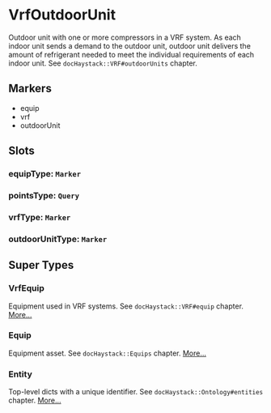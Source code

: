 # VrfOutdoorUnit
Outdoor unit with one or more compressors in a VRF system. As each indoor
unit sends a demand to the outdoor unit, outdoor unit delivers the amount
of refrigerant needed to meet the individual requirements of each indoor
unit.  See `docHaystack::VRF#outdoorUnits` chapter.
## Markers
- equip
- vrf
- outdoorUnit

## Slots

### equipType: `Marker`

### pointsType: `Query`

### vrfType: `Marker`

### outdoorUnitType: `Marker`


## Super Types
### VrfEquip
Equipment used in VRF systems.  See `docHaystack::VRF#equip` chapter. 
[More...](./VrfEquip)

### Equip
Equipment asset.
See `docHaystack::Equips` chapter. 
[More...](./Equip)

### Entity
Top-level dicts with a unique identifier.
See `docHaystack::Ontology#entities` chapter. 
[More...](./Entity)


